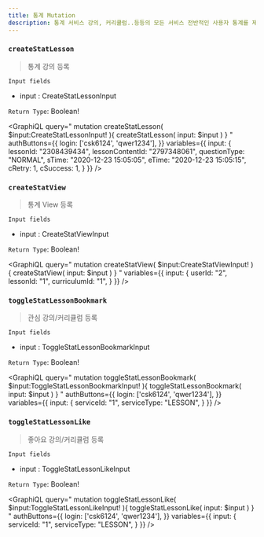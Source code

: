 ```yaml
---
title: 통계 Mutation
description: 통계 서비스 강의, 커리큘럼..등등의 모든 서비스 전반적인 사용자 통계를 제공하는데 사용한다. 
---
```



### `createStatLesson`
> 통계 강의 등록


`Input fields`
* input : <Link to="/input/stat/#CreateStatLessonInput">CreateStatLessonInput</Link>

`Return Type`: Boolean!

<GraphiQL
  query="
  mutation createStatLesson( $input:CreateStatLessonInput! ){
    createStatLesson( input: $input )
  }
  "
  authButtons={{
    login: ['csk6124', 'qwer1234'],
  }}
  variables={{
    input: {
      lessonId: "2308439434",
      lessonContentId: "2797348061",
      questionType: "NORMAL",
      sTime: "2020-12-23 15:05:05",
      eTime: "2020-12-23 15:05:15",
      cRetry: 1,
      cSuccess: 1,
    }
  }}
/>


### `createStatView`
> 통계 View 등록


`Input fields`
* input : <Link to="/input/stat/#CreateStatViewInput">CreateStatViewInput</Link>

`Return Type`: Boolean!

<GraphiQL
  query="
  mutation createStatView( $input:CreateStatViewInput! ){
    createStatView( input: $input )
  }
  "
  variables={{
    input: {
      userId: "2",
      lessonId: "1",
      curriculumId: "1",
    }
  }}
/>


### `toggleStatLessonBookmark`
> 관심 강의/커리큘럼 등록


`Input fields`
* input : <Link to="/input/stat/#ToggleStatLessonBookmarkInput">ToggleStatLessonBookmarkInput</Link>

`Return Type`: Boolean!

<GraphiQL
  query="
  mutation toggleStatLessonBookmark( $input:ToggleStatLessonBookmarkInput! ){
    toggleStatLessonBookmark( input: $input )
  }
  "
  authButtons={{
    login: ['csk6124', 'qwer1234'],
  }}
  variables={{
    input: {
      serviceId: "1",
      serviceType: "LESSON",
    }
  }}
/>

### `toggleStatLessonLike`
> 좋아요 강의/커리큘럼 등록


`Input fields`
* input : <Link to="/input/stat/#ToggleStatLessonLikeInput">ToggleStatLessonLikeInput</Link>

`Return Type`: Boolean!

<GraphiQL
  query="
  mutation toggleStatLessonLike( $input:ToggleStatLessonLikeInput! ){
    toggleStatLessonLike( input: $input )
  }
  "
  authButtons={{
    login: ['csk6124', 'qwer1234'],
  }}
  variables={{
    input: {
      serviceId: "1",
      serviceType: "LESSON",
    }
  }}
/>